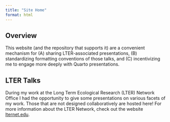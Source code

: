 ```yaml
---
title: "Site Home"
format: html
---
```


## Overview

This website (and the repository that supports it) are a convenient mechanism for (A) sharing LTER-associated presentations, (B) standardizing formatting conventions of those talks, and (C) incentivizing me to engage more deeply with Quarto presentations.

## LTER Talks

During my work at the Long Term Ecological Research (LTER) Network Office I had the opportunity to give some presentations on various facets of my work. Those that are not designed collaboratively are hosted here! For more information about the LTER Network, check out the website [lternet.edu](https://lternet.edu/).
